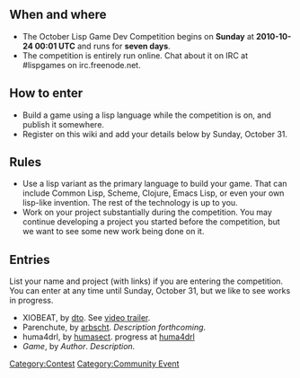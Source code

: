 == When and where ==

* The October Lisp Game Dev Competition begins on '''Sunday''' at '''2010-10-24 00:01 UTC''' and runs for '''seven days'''.
* The competition is entirely run online.  Chat about it on IRC at #lispgames on irc.freenode.net.

== How to enter ==

* Build a game using a lisp language while the competition is on, and publish it somewhere.
* Register on this wiki and add your details below by Sunday, October 31.

== Rules ==

* Use a lisp variant as the primary language to build your game.  That can include Common Lisp, Scheme, Clojure, Emacs Lisp, or even your own lisp-like invention.  The rest of the technology is up to you.
* Work on your project substantially during the competition.  You may continue developing a project you started before the competition, but we want to see some new work being done on it.

== Entries ==

List your name and project (with links) if you are entering the competition.  You can enter at any time until Sunday, October 31, but we like to see works in progress.

* XIOBEAT, by [http://lispgamesdev.blogspot.com dto]. See [http://www.youtube.com/watch?v=BTveUHQoyyc video trailer].
* Parenchute, by [[User:Arbscht|arbscht]]. ''Description forthcoming''.
* huma4drl, by [[User:humasect|humasect]]. progress at [http://humasect.github.com/huma4drl huma4drl]
* ''Game'', by ''Author''. ''Description''.

[[Category:Contest]]
[[Category:Community Event]]